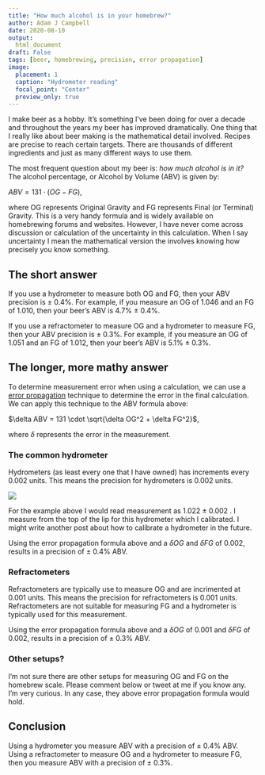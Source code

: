 ```yaml
---
title: "How much alcohol is in your homebrew?"
author: Adam J Campbell
date: 2020-08-10
output: 
  html_document
draft: False
tags: [beer, homebrewing, precision, error propagation]
image:
  placement: 1
  caption: "Hydrometer reading"
  focal_point: "Center"
  preview_only: true
---
```


I make beer as a hobby.  It's something I've been doing for over a decade and throughout the years my beer has improved dramatically.  One thing that I really like about beer making is the mathematical detail involved.  Recipes are precise to reach certain targets.  There are thousands of different ingredients and just as many different ways to use them. 

The most frequent question about my beer is: *how much alcohol is in it?* The alcohol percentage, or Alcohol by Volume (ABV) is given by:

$ABV = 131 \cdot (OG - FG)$, 

where OG represents Original Gravity and FG represents Final (or Terminal) Gravity.  This is a very handy formula and is widely available on homebrewing forums and websites.  However, I have never come across discussion or calculation of the uncertainty in this calculation.  When I say uncertainty I mean the mathematical version the involves knowing how precisely you know something.

## The short answer

If you use a hydrometer to measure both OG and FG, then your ABV precision is $\pm$ 0.4%.  For example, if you measure an OG of 1.046 and an FG of 1.010, then your beer's ABV is 4.7% $\pm$ 0.4%. 

If you use a refractometer to measure OG and a hydrometer to measure FG, then your ABV precision is $\pm$ 0.3%.  For example, if you measure an OG of 1.051 and an FG of 1.012, then your beer's ABV is 5.1% $\pm$ 0.3%. 


## The longer, more mathy answer

To determine measurement error when using a calculation, we can use a [error propagation](https://en.wikipedia.org/wiki/Propagation_of_uncertainty) technique to determine the error in the final calculation.  We can apply this technique to the ABV formula above:

$\delta ABV = 131 \cdot \sqrt{\delta OG^2 + \delta FG^2}$,

where $\delta$ represents the error in the measurement.

### The common hydrometer

Hydrometers (as least every one that I have owned) has increments every 0.002 units.  This means the precision for hydrometers is 0.002 units.  

![](/img/hydro_reading.jpg)

For the example above I would read measurement as 1.022 $\pm$ 0.002 . I measure from the top of the lip for this hydrometer which I calibrated.  I might write another post about how to calibrate a hydrometer in the future.

Using the error propagation formula above and a $\delta OG$ and $\delta FG$ of 0.002, results in a precision of $\pm$ 0.4% ABV.

### Refractometers

Refractometers are typically use to measure OG and are incrimented at 0.001 units.  This means the precision for refractometers is 0.001 units.  Refractometers are not suitable for measuring FG and a hydrometer is typically used for this measurement.

Using the error propagation formula above and a $\delta OG$ of 0.001 and $\delta FG$ of 0.002, results in a precision of $\pm$ 0.3% ABV.

### Other setups?

I'm not sure there are other setups for measuring OG and FG on the homebrew scale.  Please comment below or tweet at me if you know any.  I'm very curious.  In any case, they above error propagation formula would hold.

## Conclusion

Using a hydrometer you measure ABV with a precision of $\pm$ 0.4% ABV.  Using a refractometer to measure OG and a hydrometer to measure FG, then you measure ABV with a precision of $\pm$ 0.3%. 




